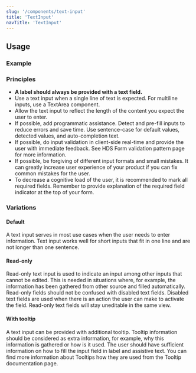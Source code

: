 ```yaml
---
slug: '/components/text-input'
title: 'TextInput'
navTitle: 'TextInput'
---
```




## Usage

### Example

<PlaygroundPreview>
  <TextInput
    id="textinput"
    label="Label"
    placeholder="Placeholder"
    helperText="Assistive text"
    required
    style={{ maxWidth: '320px' }}
  />
</PlaygroundPreview>

### Principles

- **A label should always be provided with a text field.**
- Use a text input when a single line of text is expected. For multiline inputs, use a <InternalLink href="/components/text-area">TextArea component.</InternalLink>
- Allow the text input to reflect the length of the content you expect the user to enter.
- If possible, add programmatic assistance. Detect and pre-fill inputs to reduce errors and save time. Use sentence-case for default values, detected values, and auto-completion text.
- If possible, do input validation in client-side real-time and provide the user with immediate feedback. See <InternalLink href="/patterns/forms/form-validation">HDS Form validation pattern page</InternalLink> for more information.
- If possible, be forgiving of different input formats and small mistakes. It can greatly increase user experience of your product if you can fix common mistakes for the user.
- To decrease a cognitive load of the user, it is recommended to mark all required fields. Remember to provide explanation of the required field indicator at the top of your form.

### Variations

#### Default

A text input serves in most use cases when the user needs to enter information. Text input works well for short inputs that fit in one line and are not longer than one sentence.

<PlaygroundPreview>
  <TextInput
    id="textinput-default"
    label="Label"
    placeholder="Placeholder"
    helperText="Assistive text"
    required
    style={{ maxWidth: '320px' }}
  />
</PlaygroundPreview>

#### Read-only

Read-only text input is used to indicate an input among other inputs that cannot be edited. This is needed in situations where, for example, the information has been gathered from other source and filled automatically. Read-only fields should not be confused with disabled text fields. Disabled text fields are used when there is an action the user can make to activate the field. Read-only text fields will stay uneditable in the same view.

<PlaygroundPreview>
  <TextInput
    id="textinput-readonly"
    label="Label"
    defaultValue="Read-only value"
    helperText="Assistive text"
    readOnly
    style={{ maxWidth: '320px' }}
  />
</PlaygroundPreview>

#### With tooltip

A text input can be provided with additional tooltip. Tooltip information should be considered as extra information, for example, why this information is gathered or how is it used. The user should have sufficient information on how to fill the input field in label and assistive text. You can find more information about Tooltips how they are used from the <InternalLink href="/components/tooltip">Tooltip documentation page</InternalLink>.

<PlaygroundPreview>
  <TextInput
    id="textinput-tooltip"
    label="Label"
    placeholder="Placeholder"
    tooltipLabel="Tooltip label"
    tooltipButtonLabel="Tooltip button label"
    tooltipText='Tooltips contain "nice to have" information. Default Tooltip contents should not be longer than two to three sentences. For longer descriptions, provide a link to a separate page.'
    style={{ maxWidth: '320px' }}
  />
</PlaygroundPreview>
